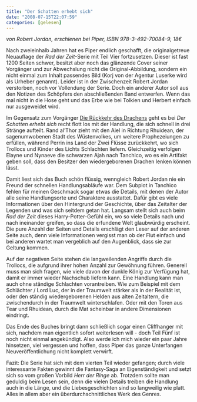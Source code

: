 ```yaml
---
title: "Der Schatten erhebt sich"
date: "2008-07-15T22:07:59"
categories: [gelesen]
---
```


*von Robert Jordan,
erschienen bei Piper, ISBN 978-3-492-70084-9, 18€*

Nach zweieinhalb Jahren hat es Piper endlich geschafft, die originalgetreue Neuauflage der *Rad der Zeit*-Serie mit Teil Vier fortzusetzen. Dieser ist fast 1200 Seiten schwer, besitzt aber noch das glänzende Cover seiner Vorgänger und zur Abwechslung nicht die Original-Abbildung, sondern ein nicht einmal zum Inhalt passendes Bild (Korj von der Agentur Luserke wird als Urheber genannt). Leider ist in der Zwischenzeit Robert Jordan verstorben, noch vor Vollendung der Serie. Doch ein anderer Autor soll aus den Notizen des Schöpfers den abschließenden Band entwerfen. Wenn das mal nicht in die Hose geht und das Erbe wie bei Tolkien und Herbert einfach nur ausgeweidet wird.

Im Gegensatz zum Vorgänger [Die Rückkehr des Drachens](/blog/2005/11/08/die-ruckkehr-des-drachens/) geht es bei *Der Schatten erhebt sich* recht flott los mit der Handlung, die sich schnell in drei Stränge aufteilt. Rand al'Thor zieht mit den Aiel in Richtung Rhuidean, der sagenumwobenen Stadt des Wüstenvolkes, um weitere Prophezeiungen zu erfüllen, während Perrin ins Land der Zwei Flüsse zurückkehrt, wo sich Trollocs und Kinder des Lichts Schlachten liefern. Gleichzeitig verfolgen Elayne und Nynaeve die schwarzen Ajah nach Tanchico, wo es ein Artifakt geben soll, dass den Besitzer den wiedergeborenen Drachen lenken können lässt.

Damit liest sich das Buch schön flüssig, wenngleich Robert Jordan nie ein Freund der schnellen Handlungsabläufe war. Dem Subplot in Tanchico fehlen für meinen Geschmack sogar etwas die Details, mit denen der Autor alle seine Handlungsorte und Charaktere ausstattet. Dafür gibt es viele Informationen über den Hintergrund der Geschichte, über das Zeitalter der Legenden und was sich seitdem getan hat. Langsam stellt sich auch beim *Rad der Zeit* dieses Harry-Potter-Gefühl ein, wo so viele Details nach und nach ineinander greifen, so dass die erfundene Welt glaubwürdig erscheint. Die pure Anzahl der Seiten und Details erschlägt den Leser auf der anderen Seite auch, denn viele Informationen vergisst man ob der Flut einfach und bei anderen wartet man vergeblich auf den Augenblick, dass sie zur Geltung kommen.

Auf der negativen Seite stehen die langweilenden Angriffe durch die Trollocs, die aufgrund ihrer hohen Anzahl zur Gewöhnung führen. Generell muss man sich fragen, wie viele davon der dunkle König zur Verfügung hat, damit er immer wieder Nachschub liefern kann. Eine Handlung kann man auch ohne ständige Schlachten vorantreiben. Wie zum Beispiel mit dem Schlächter / Lord Luc, der in der Traumwelt stärker als in der Realität ist, oder den ständig wiedergeborenen Helden aus alten Zeitaltern, die zwischendurch in der Traumwelt winterschlafen. Oder mit den Toren aus Tear und Rhuidean, durch die Mat scheinbar in andere Dimensionen eindringt.

Das Ende des Buches bringt dann schließlich sogar einen Cliffhanger mit sich, nachdem man eigentlich sofort weiterlesen will - doch Teil Fünf ist noch nicht einmal angekündigt. Also werde ich mich wieder ein paar Jahre hinsetzen, viel vergessen und hoffen, dass Piper das ganze Unterfangen Neuveröffentlichung nicht komplett verwirft.

Fazit: Die Serie hat sich mit dem vierten Teil wieder gefangen; durch viele interessante Fakten gewinnt die Fantasy-Saga an Eigenständigkeit und setzt sich so vom großen Vorbild *Herr der Ringe* ab. Trotzdem sollte man geduldig beim Lesen sein, denn die vielen Details treiben die Handlung auch in die Länge, und die Liebesgeschichten sind so langweilig wie platt. Alles in allem aber ein überdurchschnittliches Werk des Genres.
